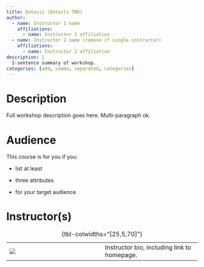 ```yaml
---
title: Dataviz (Details TBD)
author:
  - name: Instructor 1 name
    affiliations:
      - name: Instructor 1 affiliation
  - name: Instructor 2 name (remove if single instructor)
    affiliations:
      - name: Instructor 2 affiliation      
description: |
  1-sentence summary of workshop.
categories: [add, comma, separated, categories]
---
```


# Description

Full workshop description goes here. Multi-paragraph ok.

# Audience

This course is for you if you:

-   list at least

-   three attributes

-   for your target audience

# Instructor(s)

|                               |     |                                             |
|------------------|------------------|------------------------------------|
| ![](images/name-lastname.jpg) |     | Instructor bio, including link to homepage. |

: {tbl-colwidths="\[25,5,70\]"}
